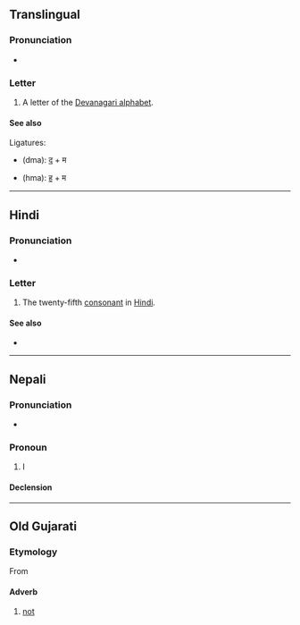 {{also|स|भ|में|मैं|ম}}
{{character info/new}}
==Translingual==

===Pronunciation===
* {{IPA|/mə/|lang=mul}}

===Letter===
{{head|mul|letter}}

# A letter of the [[Devanagari alphabet]].

====See also====
Ligatures:
* {{l|mul|द्म}} (dma): [[द]] + म
* {{l|mul|ह्म}} (hma): [[ह]] + म

----

==Hindi==

===Pronunciation===
* {{IPA|/mə/|lang=hi}}

===Letter===
{{head|hi|letter}}

# The twenty-fifth [[consonant]] in [[Hindi]].

====See also====

* {{list:Devanagari script letters/hi}}

----

==Nepali==

===Pronunciation===
* {{IPA|/mɒ/|lang=ne}}

===Pronoun===
{{ne-pos|pronoun}}

# I {{qualifier|first person singular pronoun}}

====Declension====
{{ne-decl-pron}}

----

==Old Gujarati==

===Etymology===
From {{der|inc-ogu|sa|मा}}

====Adverb====
{{head|inc-ogu|adverb}}

# [[not]]